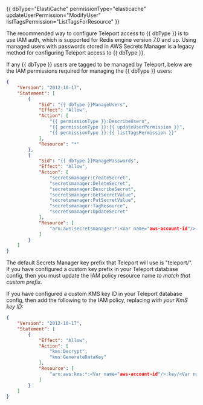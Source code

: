 {{ dbType="ElastiCache" permissionType="elasticache" updateUserPermission="ModifyUser" listTagsPermission="ListTagsForResource" }}

<Notice type="note">
The recommended way to configure Teleport access to {{ dbType }} is to use IAM
auth, which is supported for Redis engine version 7.0 and up.
Using managed users with passwords stored in AWS Secrets Manager is a legacy
method for configuring Teleport access to {{ dbType }}.
</Notice>

If any {{ dbType }} users are tagged to be managed by Teleport, below are the
IAM permissions required for managing the {{ dbType }} users:

```json
{
    "Version": "2012-10-17",
    "Statement": [
        {
            "Sid": "{{ dbType }}ManageUsers",
            "Effect": "Allow",
            "Action": [
                "{{ permissionType }}:DescribeUsers",
                "{{ permissionType }}:{{ updateUserPermission }}",
                "{{ permissionType }}:{{ listTagsPermission }}"
            ],
            "Resource": "*"
        },
        {
            "Sid": "{{ dbType }}ManagePasswords",
            "Effect": "Allow",
            "Action": [
                "secretsmanager:CreateSecret",
                "secretsmanager:DeleteSecret",
                "secretsmanager:DescribeSecret",
                "secretsmanager:GetSecretValue",
                "secretsmanager:PutSecretValue",
                "secretsmanager:TagResource",
                "secretsmanager:UpdateSecret"
            ],
            "Resource": [
                "arn:aws:secretsmanager:*:<Var name="aws-account-id"/>:secret:<Var name="teleport"/>/*"
            ]
        }
    ]
}
```

The default Secrets Manager key prefix that Teleport will use is "teleport/".
If you have configured a custom key prefix in your Teleport database config,
then you must update the IAM policy resource name <Var name="teleport"/> to
match that custom prefix.

If you have configured a custom KMS key ID in your Teleport database config,
then add the following to the IAM policy, replacing <Var name="your-kms-id"/>
with your KmS key ID:

```json
{
    "Version": "2012-10-17",
    "Statement": [
        {
            "Effect": "Allow",
            "Action": [
                "kms:Decrypt",
                "kms:GenerateDataKey"
            ],
            "Resource": [
                "arn:aws:kms:*:<Var name="aws-account-id"/>:key/<Var name="your-kms-id"/>"
            ]
        }
    ]
}
```
